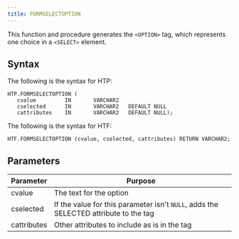 ```yaml
---
title: FORMSELECTOPTION
---
```


This function and procedure generates the `<OPTION>` tag, which represents one choice in a `<SELECT>` element.

## Syntax

The following is the syntax for HTP:

```
HTP.FORMSELECTOPTION (
   cvalue         IN       VARCHAR2
   cselected      IN       VARCHAR2   DEFAULT NULL
   cattributes    IN       VARCHAR2   DEFAULT NULL);
```

The following is the syntax for HTF:

```
HTF.FORMSELECTOPTION (cvalue, cselected, cattributes) RETURN VARCHAR2;
```

## Parameters

| Parameter | Purpose  |
| --------- | -------- |
| cvalue | The text for the option |
| cselected | If the value for this parameter isn't `NULL`, adds the SELECTED attribute to the tag |
| cattributes | Other attributes to include as is in the tag |
